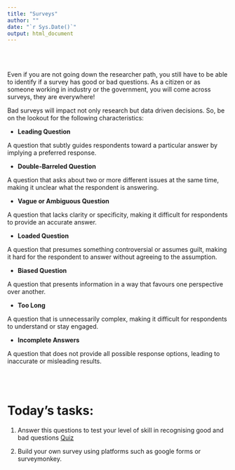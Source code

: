 ```yaml
---
title: "Surveys"
author: ""
date: "`r Sys.Date()`"
output: html_document
---
```

<br><br>

Even if you are not going down the researcher path, you still have to be able to identify if a survey has good or bad questions. As a citizen or as someone working in industry or the government, you will come across surveys, they are everywhere!

Bad surveys will impact not only research but data driven decisions. So, be on the lookout for the following characteristics: 


- **Leading Question** 

A question that subtly guides respondents toward a particular answer by implying a preferred response.

- **Double-Barreled Question** 

A question that asks about two or more different issues at the same time, making it unclear what the respondent is answering.

- **Vague or Ambiguous Question** 

A question that lacks clarity or specificity, making it difficult for respondents to provide an accurate answer. 

- **Loaded Question** 

A question that presumes something controversial or assumes guilt, making it hard for the respondent to answer without agreeing to the assumption. 

- **Biased Question** 

A question that presents information in a way that favours one perspective over another. 

- **Too Long** 

A question that is unnecessarily complex, making it difficult for respondents to understand or stay engaged.

- **Incomplete Answers** 

A question that does not provide all possible response options, leading to inaccurate or misleading results. 

<br><br>

# Today's tasks:

1. Answer this questions to test your level of skill in recognising good and bad questions [Quiz](https://www.surveymonkey.com/r/6SM2FNG)

2. Build your own survey using platforms such as google forms or surveymonkey.
